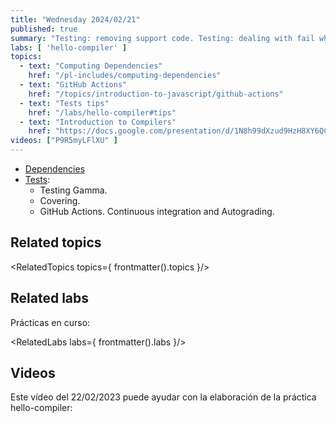```yaml
---
title: "Wednesday 2024/02/21"
published: true
summary: "Testing: removing support code. Testing: dealing with fail when small changes. GitHub Actions. Continuous integration and Autograding. Dependencies"
labs: [ 'hello-compiler' ]
topics: 
  - text: "Computing Dependencies"
    href: "/pl-includes/computing-dependencies" 
  - text: "GitHub Actions"
    href: "/topics/introduction-to-javascript/github-actions"
  - text: "Tests tips"
    href: "/labs/hello-compiler#tips"
  - text: "Introduction to Compilers"
    href: "https://docs.google.com/presentation/d/1N8h99dXzud9HzH8XY6QCZSmATCAWXtZebuqRTiy8qMU/edit?usp=sharing"
videos: ["P9R5myLFlXU" ]
---
```



- [Dependencies](/labs/hello-compiler#computing-the-dependencies)
- [Tests](https://github.com/ULL-ESIT-PL/hello-compilers-template/blob/main/test/test.js): 
  - Testing Gamma.  
  - Covering. 
  - GitHub Actions. Continuous integration and Autograding.

## Related topics

<RelatedTopics topics={ frontmatter().topics }/>

## Related labs

Prácticas en curso:

<RelatedLabs labs={ frontmatter().labs }/>

## Videos

Este vídeo del 22/02/2023 puede ayudar con la elaboración de la práctica
hello-compiler:

<Videos ids={frontmatter().videos}></Videos>

